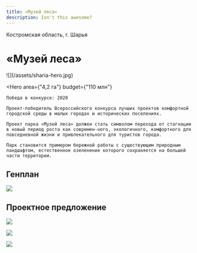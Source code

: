 ```yaml
---
title: «Музей леса»
description: Isn't this awesome?
---
```


<AffinumLogo />

Костромская область, г. Шарья

# «Музей леса»

<Wide>
    ![](/assets/sharia-hero.jpg)
</Wide>

<Hero
    area={"4,2 га"}
    budget={"110 млн"}
>
    Победа в конкурсе: 2020

    Проект-победитель Всероссийского конкурса лучших проектов комфортной городской среды в малых городах и исторических поселениях.

    Проект парка «Музей леса» должен стать символом перехода от стагнации в новый период роста как современ-ного, экологичного, комфортного для повседневной жизни и привлекательного для туристов города.

    Парк становится примером бережной работы с существующим природным ландшафтом, естественное озеленение которого сохраняется на большей части территории.
</Hero>

## Генплан

![](/assets/sharia-00.jpg)

## Проектное предложение

![](/assets/sharia-01.jpg)

![](/assets/sharia-02.jpg)

![](/assets/sharia-03.jpg)

